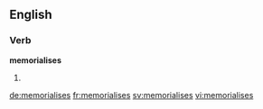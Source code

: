 ==English==

===Verb===
'''memorialises'''

# {{context|British|lang=en}} {{third-person singular of|memorialise}}

[[de:memorialises]]
[[fr:memorialises]]
[[sv:memorialises]]
[[vi:memorialises]]